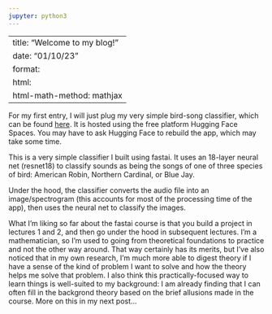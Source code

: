 ```yaml
---
jupyter: python3
---
```


---
title: "Welcome to my blog!"
date: "01/10/23"
format:
  html:
    html-math-method: mathjax
---

For my first entry, I will just plug my very simple bird-song classifier, which can be found [here](https://huggingface.co/spaces/erabinov/bird_song_classifier). It is hosted using the free platform Hugging Face Spaces. You may have to ask Hugging Face to rebuild the app, which may take some time.

This is a very simple classifier I built using fastai. It uses an 18-layer neural net (resnet18) to classify sounds as being the songs of one of three species of bird: American Robin, Northern Cardinal, or Blue Jay.

Under the hood, the classifier converts the audio file into an image/spectrogram (this accounts for most of the processing time of the app), then uses the neural net to classify the images.

What I'm liking so far about the fastai course is that you build a project in lectures 1 and 2, and then go under the hood in subsequent lectures.
I'm a mathematician, so I'm used to going from theoretical foundations to practice and not the other way around.
That way certainly has its merits, but I've also noticed that in my own research, I'm much more able to digest theory if I have a sense of the kind of problem I want to solve and how the theory helps me solve that problem.
I also think this practically-focused way to learn things is well-suited to my background: I am already finding that I can often fill in the backgrond theory based on the brief allusions made in the course. More on this in my next post...
